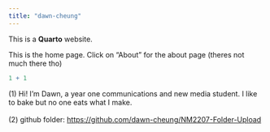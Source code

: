 ```yaml
---
title: "dawn-cheung"
---
```


This is a **Quarto** website.

This is the home page. Click on "About" for the about page (theres not much there tho)

```r
1 + 1
```

\(1\) Hi! I'm Dawn, a year one communications and new media student. I like to bake but no one eats what I make.\
\
(2) github folder: <https://github.com/dawn-cheung/NM2207-Folder-Upload>
